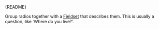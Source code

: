 
<Meta of={RadioStories} />

<Markdown>{README}</Markdown>

<Primary />

<Controls />

Group radios together with a [Fieldset](/docs/components-forms-fieldset--docs) that describes them.
This is usually a question, like ‘Where do you live?’.

<Canvas of={RadioStories.RadioGroup} />
